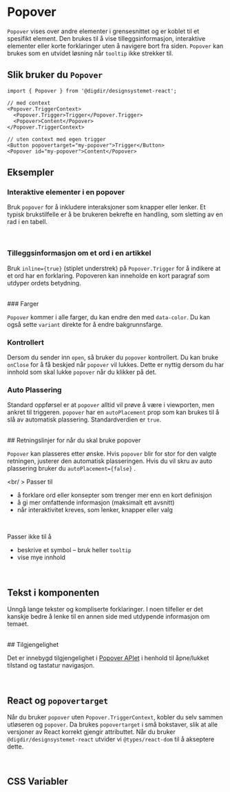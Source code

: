 
<Meta of={PopoverStories} />

# Popover
`Popover` vises over andre elementer i grensesnittet og er koblet til et spesifikt element. Den brukes til å vise tilleggsinformasjon, interaktive elementer eller korte forklaringer uten å navigere bort fra siden. `Popover` kan brukes som en utvidet løsning når `tooltip` ikke strekker til.


<Primary />
<Controls />

## Slik bruker du `Popover`

```tsx
import { Popover } from '@digdir/designsystemet-react';

// med context
<Popover.TriggerContext>
  <Popover.Trigger>Trigger</Popover.Trigger>
  <Popover>Content</Popover>
</Popover.TriggerContext>

// uten context med egen trigger
<Button popovertarget="my-popover">Trigger</Button>
<Popover id="my-popover">Content</Popover>
```

## Eksempler
### Interaktive elementer i en popover

Bruk `popover` for å inkludere interaksjoner som knapper eller lenker. Et typisk brukstilfelle er å be brukeren bekrefte en handling, som sletting av en rad i en tabell.

<Canvas of={PopoverStories.Interactive} />

<br/>

### Tilleggsinformasjon om et ord i en artikkel

Bruk `inline={true}` (stiplet understrek) på `Popover.Trigger` for å indikere at et ord har en forklaring. Popoveren kan inneholde en kort paragraf som utdyper ordets betydning.

<Canvas of={PopoverStories.DottedUnderline} />

<br/>
### Farger

`Popover` kommer i alle farger, du kan endre den med `data-color`. 
Du kan også sette `variant` direkte for å endre bakgrunnsfarge.

<Canvas of={PopoverStories.Variants} />

### Kontrollert

Dersom du sender inn `open`, så bruker du `popover` kontrollert. Du kan bruke `onClose` for å få beskjed når `popover` vil lukkes.
Dette er nyttig dersom du har innhold som skal lukke `popover` når du klikker på det.

<Canvas of={PopoverStories.Controlled} />

### Auto Plassering

Standard oppførsel er at `popover` alltid vil prøve å være i viewporten, men ankret til triggeren.
`popover` har en `autoPlacement` prop som kan brukes til å slå av automatisk plassering. Standardverdien er `true`.

<br />
## Retningslinjer for når du skal bruke popover

`Popover` kan plasseres etter ønske. Hvis `popover` blir for stor for den valgte retningen, justerer den automatisk plasseringen. Hvis du vil skru av auto plassering bruker du `autoPlacement={false}` .

<br/ >
Passer til 

* å forklare ord eller konsepter som trenger mer enn en kort definisjon
* å gi mer omfattende informasjon (maksimalt ett avsnitt) 
* når interaktivitet kreves, som lenker, knapper eller valg

<br />

Passer ikke til å

* beskrive et symbol – bruk heller `tooltip`
* vise mye innhold 

<br/>

## Tekst i komponenten

Unngå lange tekster og kompliserte forklaringer. I noen tilfeller er det kanskje bedre å lenke til en annen side med utdypende informasjon om temaet.

<br />
## Tilgjengelighet

Det er innebygd tilgjengelighet i [Popover APIet](https://developer.mozilla.org/en-US/docs/Web/API/Popover_API) i henhold til åpne/lukket tilstand og tastatur navigasjon.

<br />

## React og `popovertarget`
Når du bruker `popover` uten `Popover.TriggerContext`, kobler du selv sammen utløseren og `popover`.
Da brukes `popovertarget` i små bokstaver, slik at alle versjoner av React korrekt gjengir attributtet.
Når du bruker `@digdir/designsystemet-react` utvider vi `@types/react-dom` til å akseptere dette.

<br />

## CSS Variabler

<CssVariables css={css} />

